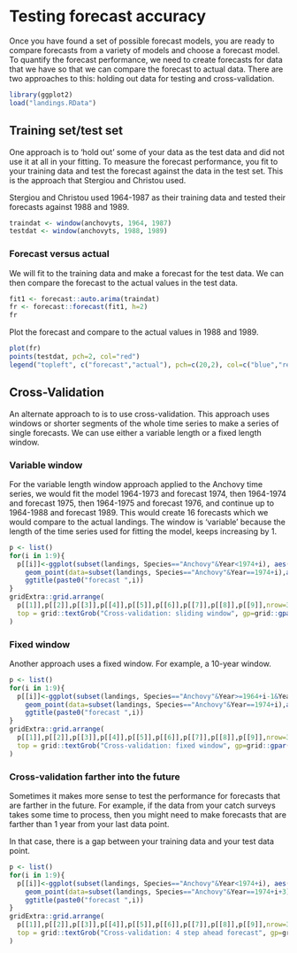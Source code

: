 # Testing forecast accuracy {#perf-testing}

Once you have found a set of possible forecast models, you are ready to compare forecasts from a variety of models and choose a forecast model. To quantify the forecast performance, we need to create forecasts for data that we have so that we can compare the forecast to actual data.  There are two approaches to this: holding out data for testing and cross-validation.
  
```r
library(ggplot2)
load("landings.RData")
```


## Training set/test set

One approach is to 'hold out' some of your data as the test data and did not use it at all in your fitting.  To measure the forecast performance, you fit to your training data and test the forecast against the data in the test set.  This is the approach that Stergiou and Christou used.

Stergiou and Christou used 1964-1987 as their training data and tested their forecasts against 1988 and 1989.  

```r
traindat <- window(anchovyts, 1964, 1987)
testdat <- window(anchovyts, 1988, 1989)
```

### Forecast versus actual

We will fit to the training data and make a forecast for the test data.  We can then compare the forecast to the actual values in the test data.

```r
fit1 <- forecast::auto.arima(traindat)
fr <- forecast::forecast(fit1, h=2)
fr
```

Plot the forecast and compare to the actual values in 1988 and 1989.

```r
plot(fr)
points(testdat, pch=2, col="red")
legend("topleft", c("forecast","actual"), pch=c(20,2), col=c("blue","red"))
```


## Cross-Validation

An alternate approach to is to use cross-validation.  This approach uses windows or shorter segments of the whole time series to make a series of single forecasts.  We can use either a variable length or a fixed length window.

### Variable window

For the variable length window approach applied to  the Anchovy time series, we would fit the model 1964-1973 and forecast 1974, then 1964-1974 and forecast 1975, then 1964-1975 and forecast 1976, and continue up to 1964-1988 and forecast 1989.  This would create 16 forecasts which we would compare to the actual landings.  The window is 'variable' because the length of the time series used for fitting the model, keeps increasing by 1.

```r
p <- list()
for(i in 1:9){
  p[[i]]<-ggplot(subset(landings, Species=="Anchovy"&Year<1974+i), aes(x=Year, y=log.metric.tons))+geom_point()+ylab("landings")+xlab("")+xlim(1964,1990)+ylim(8,12)+
    geom_point(data=subset(landings, Species=="Anchovy"&Year==1974+i),aes(x=Year,y=log.metric.tons),color="red") +
    ggtitle(paste0("forecast ",i))
}
gridExtra::grid.arrange(
  p[[1]],p[[2]],p[[3]],p[[4]],p[[5]],p[[6]],p[[7]],p[[8]],p[[9]],nrow=3,
  top = grid::textGrob("Cross-validation: sliding window", gp=grid::gpar(fontsize=20,font=3))
)
```

### Fixed window

Another approach uses a fixed window.  For example, a 10-year window.

```r
p <- list()
for(i in 1:9){
  p[[i]]<-ggplot(subset(landings, Species=="Anchovy"&Year>=1964+i-1&Year<1974+i), aes(x=Year, y=log.metric.tons))+geom_point()+ylab("landings")+xlab("")+xlim(1964,1990)+ylim(8,12)+
    geom_point(data=subset(landings, Species=="Anchovy"&Year==1974+i),aes(x=Year,y=log.metric.tons),color="red") +
    ggtitle(paste0("forecast ",i))
}
gridExtra::grid.arrange(
  p[[1]],p[[2]],p[[3]],p[[4]],p[[5]],p[[6]],p[[7]],p[[8]],p[[9]],nrow=3,
  top = grid::textGrob("Cross-validation: fixed window", gp=grid::gpar(fontsize=20,font=3))
)
```

### Cross-validation farther into the future

Sometimes it makes more sense to test the performance for forecasts that are farther in the future.  For example, if the data from your catch surveys takes some time to process, then you might need to make forecasts that are farther than 1 year from your last data point.

In that case, there is a gap between your training data and your test data point.

```r
p <- list()
for(i in 1:9){
  p[[i]]<-ggplot(subset(landings, Species=="Anchovy"&Year<1974+i), aes(x=Year, y=log.metric.tons))+geom_point()+ylab("landings")+xlab("")+xlim(1964,1990)+ylim(8,12)+
    geom_point(data=subset(landings, Species=="Anchovy"&Year==1974+i+3),aes(x=Year,y=log.metric.tons),color="red") +
    ggtitle(paste0("forecast ",i))
}
gridExtra::grid.arrange(
  p[[1]],p[[2]],p[[3]],p[[4]],p[[5]],p[[6]],p[[7]],p[[8]],p[[9]],nrow=3,
  top = grid::textGrob("Cross-validation: 4 step ahead forecast", gp=grid::gpar(fontsize=20,font=3))
)
```
